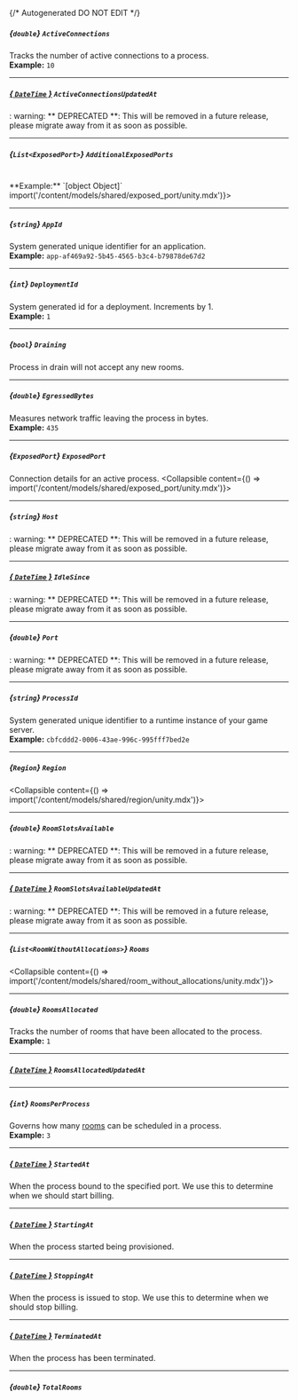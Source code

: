 {/* Autogenerated DO NOT EDIT  */}

##### *{`double`}* `ActiveConnections`
Tracks the number of active connections to a process.
<br/>
**Example:** `10`

---
##### [*{ `DateTime` }*](https://learn.microsoft.com/en-us/dotnet/api/system.datetime?view=net-5.0) `ActiveConnectionsUpdatedAt`
: warning: \*\* DEPRECATED \*\*: This will be removed in a future release, please migrate away from it as soon as possible.

---
##### *{`List<ExposedPort>`}* `AdditionalExposedPorts`
<br/>
**Example:** `[object Object]`
<Collapsible content={() => import('/content/models/shared/exposed_port/unity.mdx')}>
</Collapsible>

---
##### *{`string`}* `AppId`
System generated unique identifier for an application.
<br/>
**Example:** `app-af469a92-5b45-4565-b3c4-b79878de67d2`

---
##### *{`int`}* `DeploymentId`
System generated id for a deployment. Increments by 1.
<br/>
**Example:** `1`

---
##### *{`bool`}* `Draining`
Process in drain will not accept any new rooms.

---
##### *{`double`}* `EgressedBytes`
Measures network traffic leaving the process in bytes.
<br/>
**Example:** `435`

---
##### *{`ExposedPort`}* `ExposedPort`
Connection details for an active process.
<Collapsible content={() => import('/content/models/shared/exposed_port/unity.mdx')}>
</Collapsible>

---
##### *{`string`}* `Host`
: warning: \*\* DEPRECATED \*\*: This will be removed in a future release, please migrate away from it as soon as possible.

---
##### [*{ `DateTime` }*](https://learn.microsoft.com/en-us/dotnet/api/system.datetime?view=net-5.0) `IdleSince`
: warning: \*\* DEPRECATED \*\*: This will be removed in a future release, please migrate away from it as soon as possible.

---
##### *{`double`}* `Port`
: warning: \*\* DEPRECATED \*\*: This will be removed in a future release, please migrate away from it as soon as possible.

---
##### *{`string`}* `ProcessId`
System generated unique identifier to a runtime instance of your game server.
<br/>
**Example:** `cbfcddd2-0006-43ae-996c-995fff7bed2e`

---
##### *{`Region`}* `Region`
<Collapsible content={() => import('/content/models/shared/region/unity.mdx')}>
</Collapsible>

---
##### *{`double`}* `RoomSlotsAvailable`
: warning: \*\* DEPRECATED \*\*: This will be removed in a future release, please migrate away from it as soon as possible.

---
##### [*{ `DateTime` }*](https://learn.microsoft.com/en-us/dotnet/api/system.datetime?view=net-5.0) `RoomSlotsAvailableUpdatedAt`
: warning: \*\* DEPRECATED \*\*: This will be removed in a future release, please migrate away from it as soon as possible.

---
##### *{`List<RoomWithoutAllocations>`}* `Rooms`
<Collapsible content={() => import('/content/models/shared/room_without_allocations/unity.mdx')}>
</Collapsible>

---
##### *{`double`}* `RoomsAllocated`
Tracks the number of rooms that have been allocated to the process.
<br/>
**Example:** `1`

---
##### [*{ `DateTime` }*](https://learn.microsoft.com/en-us/dotnet/api/system.datetime?view=net-5.0) `RoomsAllocatedUpdatedAt`

---
##### *{`int`}* `RoomsPerProcess`
Governs how many [rooms](https://hathora.dev/docs/concepts/hathora\-entities\#room) can be scheduled in a process.
<br/>
**Example:** `3`

---
##### [*{ `DateTime` }*](https://learn.microsoft.com/en-us/dotnet/api/system.datetime?view=net-5.0) `StartedAt`
When the process bound to the specified port. We use this to determine when we should start billing.

---
##### [*{ `DateTime` }*](https://learn.microsoft.com/en-us/dotnet/api/system.datetime?view=net-5.0) `StartingAt`
When the process started being provisioned.

---
##### [*{ `DateTime` }*](https://learn.microsoft.com/en-us/dotnet/api/system.datetime?view=net-5.0) `StoppingAt`
When the process is issued to stop. We use this to determine when we should stop billing.

---
##### [*{ `DateTime` }*](https://learn.microsoft.com/en-us/dotnet/api/system.datetime?view=net-5.0) `TerminatedAt`
When the process has been terminated.

---
##### *{`double`}* `TotalRooms`

